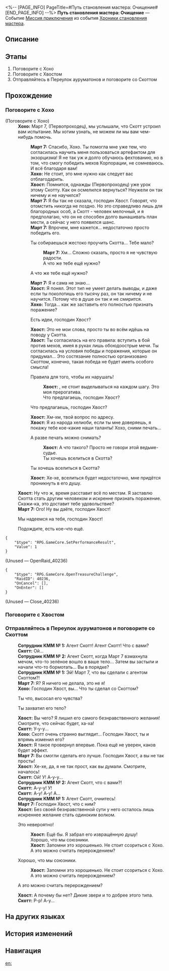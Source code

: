 <%-- [PAGE_INFO]
PageTitle=#Путь становления мастера: Очищение#
[END_PAGE_INFO] --%>
{{Дополнить|Диалоги.}}
{{Миссия Инфобокс
|id              = 8024112
|Название        = 
|Изображение     = Миссия Путь становления мастера Очищение.png
|Тип             = Миссия приключения
|Событие         = Хроники становления мастера
|Глава           = Хроники становления мастера
|Условия         = 
|Персонажи       = Март 7; Первопроходец; Скотт; Сотрудник КММ № 1; Сотрудник КММ № 2; Хвост; Хохо
|СтартЛокация    = [[Лофу Сяньчжоу]] — [[Центральная гавань Приюта звёздных яликов]]
|Мир             = Лофу Сяньчжоу
|Предыдущая      = 
|Следующая       = 
|Награды         = Звёздный нефрит*10; Очищенный эфир*2; Кредиты*20 000
}}
'''Путь становления мастера: Очищение''' — Событие [[Миссия приключения]] из события [[Хроники становления мастера]].

==Описание==
{{Описание|Благодаря помощи Хохо навыки владения мечом Март значительно улучшились... Хвост предлагает переубедить Скотта. В конце концов, Скотт становится настоящим «одиноким волком».<br />Это можно считать переубеждением. Март 7 победила без боя.}}

==Этапы==
# Поговорите с Хохо
# Поговорите с Хвостом
# Отправляйтесь в Переулок ауруматонов и поговорите со Скоттом

==Прохождение==
{{Дополнить}}

===Поговорите с Хохо===
{{Описание миссии|тип=Миссия приключения|локация=Центральная гавань Приюта звёздных яликов|Спустя пятнадцать дней тренировок и приключений вы с Март 7 понимаете, что простой победы в поединке на мечах будет мало.<br />Вы уже столько приключений пережили вместе с Хохо за последние две недели - может, стоит обратиться за советом к ней?}}
{{Диалог Начало}}

;(Поговорите с Хохо)
:'''Хохо:''' Март 7, (Первопроходец), мы услышали, что Скотт устроил вам испытание. Мы хотим узнать, не можем ли мы вам чем-нибудь помочь.
::'''Март 7:''' Спасибо, Хохо. Ты помогла мне уже тем, что согласилась научить меня пользоваться артефактом для экзорцизма! Я не так уж и долго обучаюсь фехтованию, но в том, что смогу победить мехов Корпорации, не сомневаюсь. И всё благодаря вам!
::'''Хохо:''' Не стоит, это мне нужно как следует вас отблагодарить.
::'''Хвост:''' Помнится, однажды (Первопроходец) уже {{MC|ж=преподала|м=преподал}} урок этому Скотту. Как он осмелился вернуться? Неужели он так ничему и не научился?
::'''Март 7:''' Я бы так не сказала, господин Хвост. Говорят, что отомстить никогда не поздно. Но это справедливо лишь для благородных особ, а Скотт - человек мелочный, и я предполагаю, что он не способен долго вынашивать план мести, а сейчас у него появился шанс.
::'''Март 7:''' Впрочем, мне кажется... недостаточно просто победить его.
::{{Диалог|Стрелка}} Ты собираешься жестоко проучить Скотта... Тебе мало?
:::'''Март 7:''' Хм... Сложно сказать, просто я не чувствую радости.
:::А что же тебе ещё нужно?
::{{Диалог|Стрелка}} А что же тебе ещё нужно?
::'''Март 7:''' Я и сама не знаю...
::'''Хвост:''' Я понял. Этот тип не умеет делать выводы, и даже если ты поколотишь его тысячу раз, он так ничему и не научится. Потому что в душе он так и не смирится.
::'''Хохо:''' Тогда... как же заставить его полностью признать поражение?
::{{Диалог|Стрелка}} Есть идеи, господин Хвост?
::'''Хвост:''' Это не мои слова, просто ты во всём идёшь на поводу у Скотта.
::'''Хвост:''' Ты согласилась на его правила: вступить в бой против мехов, имея в руках лишь обоюдоострые мечи. Ты согласилась на условия победы и поражения, которые он придумал... Это состязание полностью организовано Скоттом, конечно, такая победа не будет иметь особого смысла!
::{{Диалог|Стрелка}} Правила для того, чтобы их нарушать!
:::'''Хвост:''' {{MC|ж=Детка|м=Дружок}}, не стоит выделываться на каждом шагу. Это моя прерогатива.
:::Что предлагаешь, господин Хвост?
::{{Диалог|Стрелка}} Что предлагаешь, господин Хвост?
::'''Хвост:''' Хм-хм, твой вопрос по адресу.
::'''Хвост:''' Я из народа хелиоби, если ты мне доверяешь, я покажу тебе кое-какие наши таланты! Хохо, сними печать...
::{{Диалог|Стрелка}} А разве печать можно снимать?
:::'''Хвост:''' А что такого? Просто не говори этой ведьме-судье.
:::Ты хочешь вселиться в Скотта?
::{{Диалог|Стрелка}} Ты хочешь вселиться в Скотта?
::'''Хвост:''' Хе-хе, вселиться будет недостаточно, мне придётся проникнуть в его душу.
:'''Хвост:''' Ну что ж, время расставит всё по местам. Я заставлю Скотта стать другим человеком и искренне признать поражение. Скажи-ка, это доставит тебе удовольствие?
:'''Март 7:''' Ого! Ну вы даёте, господин Хвост!
:{{Диалог|Стрелка}} Мы надеемся на тебя, господин Хвост!
:{{Диалог|Выход}} Подождите, есть кое-что ещё.
<pre>{
	"$type": "RPG.GameCore.SetPerformanceResult",
	"Value": 1
}</pre>

;(Unused &mdash; OpenRaid_40236)
<pre>{
	"$type": "RPG.GameCore.OpenTreasureChallenge",
	"RaidID": 40236,
	"OnCancel": [],
	"OnEnter": []
}</pre>

;(Unused &mdash; Close_40236)

{{Диалог Конец}}

===Поговорите с Хвостом===
{{Описание миссии|тип=Миссия приключения|локация=Центральная гавань Приюта звёздных яликов|Спустя пятнадцать дней тренировок и приключений вы с Март 7 понимаете, что простой победы в поединке на мечах будет мало.<br />Господин Хвост сказал, что может заставить Скотта стать лучше. Хоть бы это было так...}}
{{Диалог Начало}}
{{Диалог Конец}}

===Отправляйтесь в Переулок ауруматонов и поговорите со Скоттом===
{{Описание миссии|тип=Миссия приключения|локация=Переулок ауруматонов|С помощью письма с угрозой Хвосту удаётся проникнуть во внутренний мир Скотта. Говорят, желания злодеев можно представить в виде дворца, в глубине которого прячутся самые безнравственные из этих желаний.<br />Лишившийся безнравственных желаний Скотт теперь может стать лучшей версией себя.}}
{{Диалог Начало}}
:'''Сотрудник КММ № 1:''' Агент Скотт! Агент Скотт! Что с вами?
:'''Скотт:''' Ой...
:'''Сотрудник КММ № 2:''' Агент Скотт, когда Март 7 взмахнула мечом, что-то зелёное вошло в ваше тело... Затем вы застыли и начали что-то бормотать... Вы в порядке?
:'''Сотрудник КММ № 1:''' Эй! Март 7, что вы сделали с агентом Скоттом?!
:'''Март 7:''' Я? Я ничего не делала, это не я!
:'''Хохо:''' Господин Хвост, вы... Что ты сделал со Скоттом?
:{{Диалог|Стрелка}} Ты что, высосал его чувства?
:{{Диалог|Стрелка}} Ты захватил его тело?
:'''Хвост:''' Вы чего? Я лишил его самого безнравственного желания! Смотрите, что сейчас будет, ха-ха!
:'''Скотт:''' У-у-у...
:'''Хохо:''' Скотт очень странно выглядит... Господин Хвост, ты и впрямь изменил его?
:'''Хвост:''' Я такое провернул впервые. Пока ещё не уверен, каков будет эффект.
:'''Март 7:''' Вы смогли сделать его лучше. Господин Хвост, а вы не так просты!
:'''Хвост:''' Хе-хе, да, я не так прост, как вы думали. Смотрите, началось!
:'''Скотт:''' Ой! У! А-у-у...
:'''Сотрудник КММ № 2:''' Агент Скотт, что с вами?!
:'''Скотт:''' А-у-у! У!
:'''Скотт:''' А-у! А-у! А...
:'''Сотрудник КММ № 1:''' Агент Скотт, очнитесь!
:'''Март 7:''' Господин Хвост, что с ним?
:'''Хвост:''' Без своей безнравственной сути у него осталось лишь искреннее желание стать одиноким волком.
:{{Диалог|Стрелка}} Это невероятно!
::'''Хвост:''' Ещё бы. Я забрал его извращённую душу!
::Хорошо, что мы союзники.
::'''Хвост:''' Запомни это хорошенько. Не стоит ссориться с Хохо.
::А это можно считать перерождением?
:{{Диалог|Стрелка}} Хорошо, что мы союзники.
::'''Хвост:''' Запомни это хорошенько. Не стоит ссориться с Хохо.
::А это можно считать перерождением?
:{{Диалог|Стрелка}} А это можно считать перерождением?
:'''Хвост:''' А почему бы нет? Дикие звери и то добрее этого типа.
:'''Скотт:''' Р-р! А-у...
:{{tx}}
{{Диалог Конец}}

==На других языках==
{{На других языках
|en   = Way of Primaveral Blade: Cleanse
|zhs  = 初花剑客行•祓除
|zht  = 初花劍客行•祓除
|ja   = 花咲く剣客行・祓除
|ko   = 초화검객행•불제
|es   = El florecer de una espadachina: Purificación
|fr   = Voie de la première lame&nbsp;: Purification
|ru   = Путь становления мастера: Очищение
|th   = วิถีนักดาบบุปผาแรกแย้ม: กวาดล้าง
|vi   = Sơ Hoa Kiếm Khách Hành - Thanh Tẩy
|de   = Reise der erblühenden Klinge: Reinigung
|id   = Bunga Pertama Jalan Pedang: Pemurnian
|pt   = Caminho da Lâmina Primaveril: Limpeza
}}

==История изменений==
{{История изменений|3.5}}

==Навигация==
{{Миссия приключения Навбокс|Глава }}

[[en:]]
